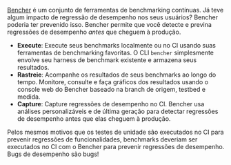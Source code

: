 [Bencher](/pricing) é um conjunto de ferramentas de benchmarking contínuas.
Já teve algum impacto de regressão de desempenho nos seus usuários?
Bencher poderia ter prevenido isso.
Bencher permite que você detecte e previna regressões de desempenho _antes_ que cheguem à produção.

- **Execute**: Execute seus benchmarks localmente ou no CI usando suas ferramentas de benchmarking favoritas. O CLI `bencher` simplesmente envolve seu harness de benchmark existente e armazena seus resultados.
- **Rastreie**: Acompanhe os resultados de seus benchmarks ao longo do tempo. Monitore, consulte e faça gráficos dos resultados usando o console web do Bencher baseado na branch de origem, testbed e medida.
- **Capture**: Capture regressões de desempenho no CI. Bencher usa análises personalizáveis e de última geração para detectar regressões de desempenho antes que elas cheguem à produção.

Pelos mesmos motivos que os testes de unidade são executados no CI para prevenir regressões de funcionalidades, benchmarks deveriam ser executados no CI com o Bencher para prevenir regressões de desempenho. Bugs de desempenho são bugs!
